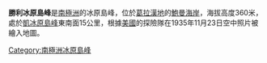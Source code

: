 {{coord|68|45|S|64|22|W|display=title}}

'''勝利冰原島峰'''是[[南極洲|南極洲]]的冰原島峰，位於[[葛拉漢地|葛拉漢地]]的[[鮑曼海岸|鮑曼海岸]]，海拔高度360米，處於[[凱冰原島峰|凱冰原島峰]]東南面15公里，根據[[美國|美國]]的探險隊在1935年11月23日空中照片被繪入地圖。

{{DEFAULTSORT:Victory Nunatak}}
[[Category:南極洲冰原島峰|Category:南極洲冰原島峰]]


{{BowmanCoast-geo-stub}}